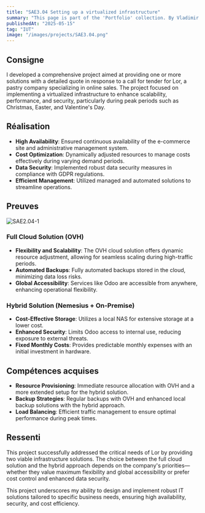 ```yaml
---
title: "SAE3.04 Setting up a virtualized infrastructure"
summary: "This page is part of the 'Portfolio' collection. By Vladimir Nechaev."
publishedAt: "2025-05-15"
tag: "IUT"
image: "/images/projects/SAE3.04.png"
---
```


## Consigne

I developed a comprehensive project aimed at providing one or more solutions with a detailed quote in response to a call for tender for Lor, a pastry company specializing in online sales. The project focused on implementing a virtualized infrastructure to enhance scalability, performance, and security, particularly during peak periods such as Christmas, Easter, and Valentine's Day.

## Réalisation

- **High Availability**: Ensured continuous availability of the e-commerce site and administrative management system.
- **Cost Optimization**: Dynamically adjusted resources to manage costs effectively during varying demand periods.
- **Data Security**: Implemented robust data security measures in compliance with GDPR regulations.
- **Efficient Management**: Utilized managed and automated solutions to streamline operations.

## Preuves

![SAE2.04-1](/images/projects/SAE3.04.png)

### Full Cloud Solution (OVH)

- **Flexibility and Scalability**: The OVH cloud solution offers dynamic resource adjustment, allowing for seamless scaling during high-traffic periods.
- **Automated Backups**: Fully automated backups stored in the cloud, minimizing data loss risks.
- **Global Accessibility**: Services like Odoo are accessible from anywhere, enhancing operational flexibility.

### Hybrid Solution (Nemesius + On-Premise)

- **Cost-Effective Storage**: Utilizes a local NAS for extensive storage at a lower cost.
- **Enhanced Security**: Limits Odoo access to internal use, reducing exposure to external threats.
- **Fixed Monthly Costs**: Provides predictable monthly expenses with an initial investment in hardware.

## Compétences acquises

- **Resource Provisioning**: Immediate resource allocation with OVH and a more extended setup for the hybrid solution.
- **Backup Strategies**: Regular backups with OVH and enhanced local backup solutions with the hybrid approach.
- **Load Balancing**: Efficient traffic management to ensure optimal performance during peak times.

## Ressenti

This project successfully addressed the critical needs of Lor by providing two viable infrastructure solutions. The choice between the full cloud solution and the hybrid approach depends on the company's priorities—whether they value maximum flexibility and global accessibility or prefer cost control and enhanced data security.

This project underscores my ability to design and implement robust IT solutions tailored to specific business needs, ensuring high availability, security, and cost efficiency.
